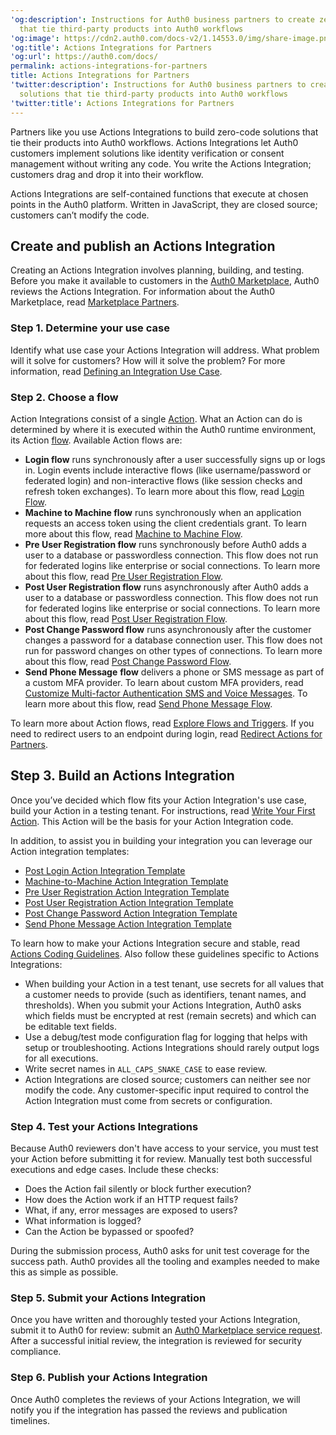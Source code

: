---
'og:description': Instructions for Auth0 business partners to create zero-code solutions
  that tie third-party products into Auth0 workflows
'og:image': https://cdn2.auth0.com/docs-v2/1.14553.0/img/share-image.png
'og:title': Actions Integrations for Partners
'og:url': https://auth0.com/docs/
permalink: actions-integrations-for-partners
title: Actions Integrations for Partners
'twitter:description': Instructions for Auth0 business partners to create zero-code
  solutions that tie third-party products into Auth0 workflows
'twitter:title': Actions Integrations for Partners
---
Partners like you use Actions Integrations to build zero-code solutions that tie their products into Auth0 workflows. Actions Integrations let Auth0 customers implement solutions like identity verification or consent management without writing any code. You write the Actions Integration; customers drag and drop it into their workflow.

Actions Integrations are self-contained functions that execute at chosen points in the Auth0 platform. Written in JavaScript, they are closed source; customers can’t modify the code.

## Create and publish an Actions Integration

Creating an Actions Integration involves planning, building, and testing. Before you make it available to customers in the [Auth0 Marketplace](https://marketplace.auth0.com/), Auth0 reviews the Actions Integration. For information about the Auth0 Marketplace, read [Marketplace Partners](/docs/customize/integrations/marketplace-partners).

### Step 1. Determine your use case

Identify what use case your Actions Integration will address. What problem will it solve for customers? How will it solve the problem? For more information, read [Defining an Integration Use Case](/docs/customize/integrations/marketplace-partners/defining-an-integration-use-case).

### Step 2. Choose a flow

Action Integrations consist of a single [Action](/docs/customize/actions). What an Action can do is determined by where it is executed within the Auth0 runtime environment, its Action  [flow](/docs/customize/actions/explore-triggers). Available Action flows are:

* **Login flow** runs synchronously after a user successfully signs up or logs in. Login events include interactive flows (like username/password or federated login) and non-interactive flows (like session checks and <Tooltip tip="Refresh Token: Token used to obtain a renewed Access Token without forcing users to log in again." cta="View Glossary" href="/docs/glossary?term=refresh+token">refresh token</Tooltip> exchanges). To learn more about this flow, read [Login Flow](/docs/customize/actions/explore-triggers/signup-and-login-triggers/login-trigger).
* **Machine to Machine flow** runs synchronously when an application requests an <Tooltip tip="Access Token: Authorization credential, in the form of an opaque string or JWT, used to access an API." cta="View Glossary" href="/docs/glossary?term=access+token">access token</Tooltip> using the client credentials grant. To learn more about this flow, read [Machine to Machine Flow](/docs/customize/actions/explore-triggers/machine-to-machine-trigger).
* **Pre User Registration flow** runs synchronously before Auth0 adds a user to a database or <Tooltip tip="Passwordless: Form of authentication that does not rely on a password as the first factor." cta="View Glossary" href="/docs/glossary?term=passwordless">passwordless</Tooltip> connection. This flow does not run for federated logins like enterprise or social connections. To learn more about this flow, read [Pre User Registration Flow](/docs/customize/actions/explore-triggers/signup-and-login-triggers/pre-user-registration-trigger).
* **Post User Registration flow** runs asynchronously after Auth0 adds a user to a database or passwordless connection. This flow does not run for federated logins like enterprise or social connections. To learn more about this flow, read [Post User Registration Flow](/docs/customize/actions/explore-triggers/signup-and-login-triggers/post-user-registration-trigger).
* **Post Change Password flow** runs asynchronously after the customer changes a password for a database connection user. This flow does not run for password changes on other types of connections. To learn more about this flow, read [Post Change Password Flow](/docs/customize/actions/explore-triggers/password-reset-triggers/post-change-password-trigger).
* **Send Phone Message** **flow** delivers a phone or SMS message as part of a custom <Tooltip tip="Multi-factor authentication (MFA): User authentication process that uses a factor in addition to username and password such as a code via SMS." cta="View Glossary" href="/docs/glossary?term=MFA">MFA</Tooltip> provider. To learn about custom MFA providers, read [Customize Multi-factor Authentication SMS and Voice Messages](/docs/customize/customize-sms-or-voice-messages). To learn more about this flow, read [Send Phone Message Flow](/docs/customize/actions/explore-triggers/mfa-notifications-trigger).

To learn more about Action flows, read [Explore Flows and Triggers](/docs/customize/actions/explore-triggers). If you need to redirect users to an endpoint during login, read [Redirect Actions for Partners](/docs/customize/integrations/marketplace-partners/redirect-actions-for-partners).

## Step 3. Build an Actions Integration

Once you’ve decided which flow fits your Action Integration's use case, build your Action in a testing tenant. For instructions, read [Write Your First Action](/docs/customize/actions/write-your-first-action). This Action will be the basis for your Action Integration code.

In addition, to assist you in building your integration you can leverage our Action integration templates:

* [Post Login Action Integration Template](https://github.com/auth0-marketplace/TEMPLATE-action-post-login)
* [Machine-to-Machine Action Integration Template](https://github.com/auth0-marketplace/TEMPLATE-action-client-credentials)
* [Pre User Registration Action Integration Template](https://github.com/auth0-marketplace/TEMPLATE-action-pre-user-registration)
* [Post User Registration Action Integration Template](https://github.com/auth0-marketplace/TEMPLATE-action-post-user-registration)
* [Post Change Password Action Integration Template](https://github.com/auth0-marketplace/TEMPLATE-action-post-password-change)
* [Send Phone Message Action Integration Template](https://github.com/auth0-marketplace/TEMPLATE-action-phone-message)

To learn how to make your Actions Integration secure and stable, read [Actions Coding Guidelines](/docs/customize/actions/action-coding-guidelines). Also follow these guidelines specific to Actions Integrations:

* When building your Action in a test tenant, use secrets for all values that a customer needs to provide (such as identifiers, tenant names, and thresholds). When you submit your Actions Integration, Auth0 asks which fields must be encrypted at rest (remain secrets) and which can be editable text fields.
* Use a debug/test mode configuration flag for logging that helps with setup or troubleshooting. Actions Integrations should rarely output logs for all executions.
* Write secret names in `ALL_CAPS_SNAKE_CASE` to ease review.
* Action Integrations are closed source; customers can neither see nor modify the code. Any customer-specific input required to control the Action Integration must come from secrets or configuration.

### Step 4. Test your Actions Integrations

Because Auth0 reviewers don't have access to your service, you must test your Action before submitting it for review. Manually test both successful executions and edge cases. Include these checks:

* Does the Action fail silently or block further execution?
* How does the Action work if an HTTP request fails?
* What, if any, error messages are exposed to users?
* What information is logged?
* Can the Action be bypassed or spoofed?

During the submission process, Auth0 asks for unit test coverage for the success path. Auth0 provides all the tooling and examples needed to make this as simple as possible.

### Step 5. Submit your Actions Integration

Once you have written and thoroughly tested your Actions Integration, submit it to Auth0 for review: submit an [Auth0 Marketplace service request](https://autheco.atlassian.net/servicedesk/customer/portal/1/group/1/create/43). After a successful initial review, the integration is reviewed for security compliance.

### Step 6. Publish your Actions Integration

Once Auth0 completes the reviews of your Actions Integration, we will notify you if the integration has passed the reviews and publication timelines.